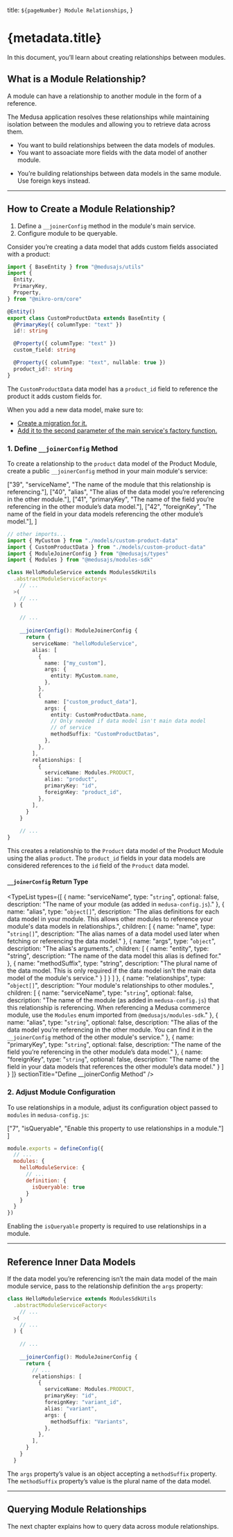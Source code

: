 
  title: `${pageNumber} Module Relationships`,
}

# {metadata.title}

In this document, you’ll learn about creating relationships between modules.

## What is a Module Relationship?

A module can have a relationship to another module in the form of a reference.

The Medusa application resolves these relationships while maintaining isolation between the modules and allowing you to retrieve data across them.

<Note title="Use module relationships when" type="success">

- You want to build relationships between the data models of modules.
- You want to assoaciate more fields with the data model of another module.

</Note>

<Note title="Don't use module relationships if" type="error">

- You’re building relationships between data models in the same module. Use foreign keys instead.

</Note>

---

## How to Create a Module Relationship?

<Note title="Steps Summary">

1. Define a `__joinerConfig` method in the module's main service.
2. Configure module to be queryable.

</Note>

Consider you’re creating a data model that adds custom fields associated with a product:

```ts title="src/modules/hello/models/custom-product-data.ts" highlights={[["17"]]} collapsibleLines="1-8" expandButtonLabel="Show Imports"
import { BaseEntity } from "@medusajs/utils"
import { 
  Entity, 
  PrimaryKey, 
  Property,
} from "@mikro-orm/core"

@Entity()
export class CustomProductData extends BaseEntity {
  @PrimaryKey({ columnType: "text" })
  id!: string

  @Property({ columnType: "text" })
  custom_field: string

  @Property({ columnType: "text", nullable: true })
  product_id?: string
}
```

The `CustomProductData` data model has a `product_id` field to reference the product it adds custom fields for.

<Note title="Tip">

When you add a new data model, make sure to:

- [Create a migration for it.](../../../basics/data-models/page.mdx#create-a-migration)
- [Add it to the second parameter of the main service's factory function.](../service-factory/page.mdx#abstractModuleServiceFactory-parameters)

</Note>

### 1. Define `__joinerConfig` Method

To create a relationship to the `product` data model of the Product Module, create a public `__joinerConfig` method in your main module's service:

  ["39", "serviceName", "The name of the module that this relationship is referencing."],
  ["40", "alias", "The alias of the data model you’re referencing in the other module."],
  ["41", "primaryKey", "The name of the field you’re referencing in the other module’s data model."],
  ["42", "foreignKey", "The name of the field in your data models referencing the other module’s model."],
]

```ts title="src/modules/hello/service.ts" highlights={relationshipsHighlight} collapsibleLines="1-6" expandButtonLabel="Show Imports"
// other imports...
import { MyCustom } from "./models/custom-product-data"
import { CustomProductData } from "./models/custom-product-data"
import { ModuleJoinerConfig } from "@medusajs/types"
import { Modules } from "@medusajs/modules-sdk"

class HelloModuleService extends ModulesSdkUtils
  .abstractModuleServiceFactory<
    // ...
  >(
    // ...
  ) {
  
    // ...
  
    __joinerConfig(): ModuleJoinerConfig {
      return {
        serviceName: "helloModuleService",
        alias: [
          {
            name: ["my_custom"],
            args: {
              entity: MyCustom.name,
            },
          },
          {
            name: ["custom_product_data"],
            args: {
              entity: CustomProductData.name,
              // Only needed if data model isn't main data model
              // of service
              methodSuffix: "CustomProductDatas",
            },
          },
        ],
        relationships: [
          {
            serviceName: Modules.PRODUCT,
            alias: "product",
            primaryKey: "id",
            foreignKey: "product_id",
          },
        ],
      }
    }
    
    // ...
}
```

This creates a relationship to the `Product` data model of the Product Module using the alias `product`. The `product_id` fields in your data models are considered references to the `id` field of the `Product` data model.

#### `__joinerConfig` Return Type

<TypeList types={[
  {
    name: "serviceName",
    type: "`string`",
    optional: false,
    description: "The name of your module (as added in `medusa-config.js`)."
  },
  {
    name: "alias",
    type: "`object[]`",
    description: "The alias definitions for each data model in your module. This allows other modules to reference your module's data models in relationships.",
    children: [
      {
        name: "name",
        type: "`string[]`",
        description: "The alias names of a data model used later when fetching or referencing the data model."
      },
      {
        name: "args",
        type: "`object`",
        description: "The alias's arguments.",
        children: [
          {
            name: "entity",
            type: "string",
            description: "The name of the data model this alias is defined for."
          },
          {
            name: "methodSuffix",
            type: "string",
            description: "The plural name of the data model. This is only required if the data model isn't the main data model of the module's service."
          }
        ]
      }
    ]
  },
  {
    name: "relationships",
    type: "`object[]`",
    description: "Your module's relationships to other modules.",
    children: [
      {
        name: "serviceName",
        type: "`string`",
        optional: false,
        description: "The name of the module (as added in `medusa-config.js`) that this relationship is referencing. When referencing a Medusa commerce module, use the `Modules` enum imported from `@medusajs/modules-sdk`."
      },
      {
        name: "alias",
        type: "`string`",
        optional: false,
        description: "The alias of the data model you’re referencing in the other module. You can find it in the `__joinerConfig` method of the other module's service."
      },
      {
        name: "primaryKey",
        type: "`string`",
        optional: false,
        description: "The name of the field you’re referencing in the other module’s data model."
      },
      {
        name: "foreignKey",
        type: "`string`",
        optional: false,
        description: "The name of the field in your data models that references the other module’s data model."
      }
    ]
  }
]} sectionTitle="Define __joinerConfig Method" />

### 2. Adjust Module Configuration

To use relationships in a module, adjust its configuration object passed to `modules` in `medusa-config.js`:

  ["7", "isQueryable", "Enable this property to use relationships in a module."]
]

```js title="medusa-config.js" highlights={configHighlights}
module.exports = defineConfig({
  // ...
  modules: {
    helloModuleService: {
      // ...
      definition: {
        isQueryable: true
      }
    }
  }
})
```

Enabling the `isQueryable` property is required to use relationships in a module.

---

## Reference Inner Data Models

If the data model you’re referencing isn’t the main data model of the main module service, pass to the relationship definition the `args` property:

```ts title="src/modules/hello/service.ts" highlights={[["20", "methodSuffix", "The suffix of the referenced data model's methods."]]}
class HelloModuleService extends ModulesSdkUtils
  .abstractModuleServiceFactory<
    // ...
  >(
    // ...
  ) {
  
    // ...
  
    __joinerConfig(): ModuleJoinerConfig {
      return {
        // ...
        relationships: [
          {
            serviceName: Modules.PRODUCT,
            primaryKey: "id",
            foreignKey: "variant_id",
            alias: "variant",
            args: {
              methodSuffix: "Variants",
            },
          },
        ],
      }
    }
  }
```

The `args` property’s value is an object accepting a `methodSuffix` property. The `methodSuffix` property’s value is the plural name of the data model.

---

## Querying Module Relationships

The next chapter explains how to query data across module relationships.
